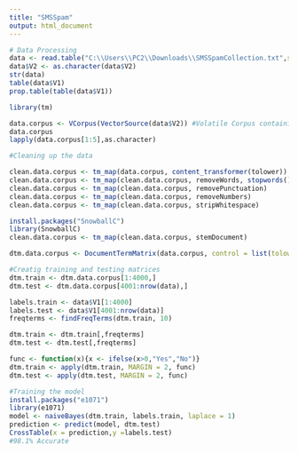 ---
title: "SMSSpam"
output: html_document
---
```{r}
# Data Processing
data <- read.table("C:\\Users\\PC2\\Downloads\\SMSSpamCollection.txt",sep = "\t", quote = "")
data$V2 <- as.character(data$V2)
str(data)
table(data$V1)
prop.table(table(data$V1))

library(tm)

data.corpus <- VCorpus(VectorSource(data$V2)) #Volatile Corpus containing SMS as text documents
data.corpus
lapply(data.corpus[1:5],as.character)
```

```{r}
#Cleaning up the data

clean.data.corpus <- tm_map(data.corpus, content_transformer(tolower)) #converting text to lower case
clean.data.corpus <- tm_map(clean.data.corpus, removeWords, stopwords())
clean.data.corpus <- tm_map(clean.data.corpus, removePunctuation)
clean.data.corpus <- tm_map(clean.data.corpus, removeNumbers)
clean.data.corpus <- tm_map(clean.data.corpus, stripWhitespace)

install.packages("SnowballC")
library(SnowballC)
clean.data.corpus <- tm_map(clean.data.corpus, stemDocument)

dtm.data.corpus <- DocumentTermMatrix(data.corpus, control = list(tolower = TRUE, stopwords = TRUE, removePunctuation = TRUE, removeNumbers = TRUE, stripWhitespace = TRUE))
```

```{r}
#Creatig training and testing matrices
dtm.train <- dtm.data.corpus[1:4000,]
dtm.test <- dtm.data.corpus[4001:nrow(data),]

labels.train <- data$V1[1:4000]
labels.test <- data$V1[4001:nrow(data)]
freqterms <- findFreqTerms(dtm.train, 10)

dtm.train <- dtm.train[,freqterms]
dtm.test <- dtm.test[,freqterms]

func <- function(x){x <- ifelse(x>0,"Yes","No")}
dtm.train <- apply(dtm.train, MARGIN = 2, func)
dtm.test <- apply(dtm.test, MARGIN = 2, func)
```

```{r}
#Training the model
install.packages("e1071")
library(e1071)
model <- naiveBayes(dtm.train, labels.train, laplace = 1)
prediction <- predict(model, dtm.test)
CrossTable(x = prediction,y =labels.test)
#98.1% Accurate
```